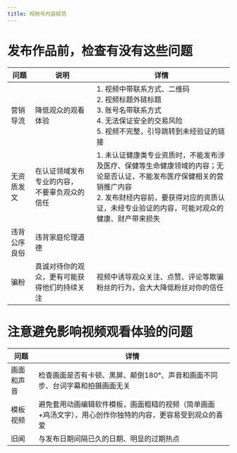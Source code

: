 ```yaml
---
title: 视频号内容规范
---
```


# 发布作品前，检查有没有这些问题

| 问题 | 说明 | 详情 |
| ---- | ---- | ---- |
| 营销导流 | 降低观众的观看体验 | 1. 视频中带联系方式、二维码  <br>2. 视频标题外链标题  <br>3. 账号名带联系方式  <br>4. 无法保证安全的交易风险  <br>5. 视频不完整，引导跳转到未经验证的链接 |
| 无资质发文 | 在认证领域发布专业的内容，  <br>不要辜负观众的信任 | 1. 未认证健康类专业资质时，不能发布涉及医疗、保健等生命健康领域的内容；无论是否认证，不能发布医疗保健相关的营销推广内容  <br>2. 发布财经内容前，要获得对应的资质认证，未经专业验证的内容，可能对观众的健康、财产带来损失 |
| 违背公序良俗 | 违背家庭伦理道德 |  |
| 骗粉 | 真诚对待你的观众，更有可能获得他们的持续关注 | 视频中诱导观众关注、点赞、评论等欺骗粉丝的行为，会大大降低粉丝对你的信任 |

# 注意避免影响视频观看体验的问题

| 问题 | 详情 |
| ---- | ---- |
| 画面和声音 | 检查画面是否有卡顿、黑屏、颠倒180°、声音和画面不同步、台词字幕和拍摄画面无关 |
| 模板视频 | 避免套用动画编辑软件模板，画面粗糙的视频（简单画面+鸡汤文字），用心创作你独特的内容，更容易受到观众的喜爱 |
| 旧闻 | 与发布日期间隔已久的日期、明显的过期热点 |